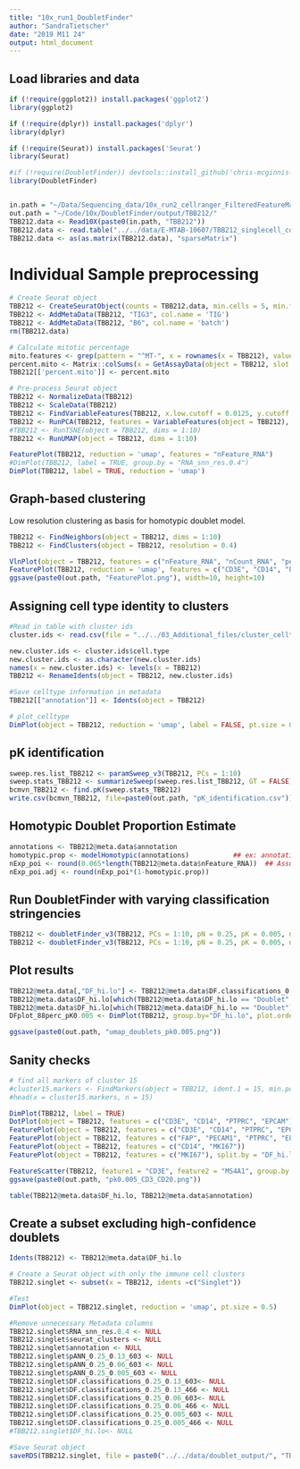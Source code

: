 ```yaml
---
title: "10x_run1_DoubletFinder"
author: "SandraTietscher"
date: "2019 M11 24"
output: html_document
---
```



## Load libraries and data

```r
if (!require(ggplot2)) install.packages('ggplot2')
library(ggplot2)

if (!require(dplyr)) install.packages('dplyr')
library(dplyr)

if (!require(Seurat)) install.packages('Seurat')
library(Seurat)

#if (!require(DoubletFinder)) devtools::install_github('chris-mcginnis-ucsf/DoubletFinder')
library(DoubletFinder)


in.path = "~/Data/Sequencing_data/10x_run2_cellranger_FilteredFeatureMatrix/"
out.path = "~/Code/10x/DoubletFinder/output/TBB212/"
TBB212.data <- Read10X(paste0(in.path, "TBB212"))
TBB212.data <- read.table("../../data/E-MTAB-10607/TBB212_singlecell_count_matrix.txt")
TBB212.data <- as(as.matrix(TBB212.data), "sparseMatrix")
```

# Individual Sample preprocessing

```r

# Create Seurat object
TBB212 <- CreateSeuratObject(counts = TBB212.data, min.cells = 5, min.features = 200, project = "TBB212")
TBB212 <- AddMetaData(TBB212, "TIG3", col.name = 'TIG')
TBB212 <- AddMetaData(TBB212, "B6", col.name = 'batch')
rm(TBB212.data)

# Calculate mitotic percentage
mito.features <- grep(pattern = "^MT-", x = rownames(x = TBB212), value = TRUE)
percent.mito <- Matrix::colSums(x = GetAssayData(object = TBB212, slot = 'counts')[mito.features, ]) / Matrix::colSums(x = GetAssayData(object = TBB212, slot = 'counts'))
TBB212[['percent.mito']] <- percent.mito

# Pre-process Seurat object
TBB212 <- NormalizeData(TBB212)
TBB212 <- ScaleData(TBB212)
TBB212 <- FindVariableFeatures(TBB212, x.low.cutoff = 0.0125, y.cutoff = 0.25, do.plot=FALSE)
TBB212 <- RunPCA(TBB212, features = VariableFeatures(object = TBB212), verbose = FALSE)
#TBB212 <- RunTSNE(object = TBB212, dims = 1:10)
TBB212 <- RunUMAP(object = TBB212, dims = 1:10)

FeaturePlot(TBB212, reduction = 'umap', features = "nFeature_RNA")
#DimPlot(TBB212, label = TRUE, group.by = "RNA_snn_res.0.4")
DimPlot(TBB212, label = TRUE, reduction = 'umap')
```

## Graph-based clustering
Low resolution clustering as basis for homotypic doublet model.

```r
TBB212 <- FindNeighbors(object = TBB212, dims = 1:10)
TBB212 <- FindClusters(object = TBB212, resolution = 0.4)

VlnPlot(object = TBB212, features = c("nFeature_RNA", "nCount_RNA", "percent.mito"), ncol = 3, pt.size = 0, sort = FALSE)
FeaturePlot(TBB212, reduction = 'umap', features = c("CD3E", "CD14", "PTPRC", "EPCAM", "PECAM1", "FAP"))
ggsave(paste0(out.path, "FeaturePlot.png"), width=10, height=10)
```
## Assigning cell type identity to clusters

```r
#Read in table with cluster ids
cluster.ids <- read.csv(file = "../../03_Additional_files/cluster_celltypes_res2_v2.csv")

new.cluster.ids <- cluster.ids$cell.type
new.cluster.ids <- as.character(new.cluster.ids)
names(x = new.cluster.ids) <- levels(x = TBB212)
TBB212 <- RenameIdents(object = TBB212, new.cluster.ids)

#Save celltype information in metadata
TBB212[["annotation"]] <- Idents(object = TBB212)

# plot_celltype 
DimPlot(object = TBB212, reduction = 'umap', label = FALSE, pt.size = 0.5, group.by = "annotation")
```
## pK identification

```r

sweep.res.list_TBB212 <- paramSweep_v3(TBB212, PCs = 1:10)
sweep.stats_TBB212 <- summarizeSweep(sweep.res.list_TBB212, GT = FALSE)
bcmvn_TBB212 <- find.pK(sweep.stats_TBB212)
write.csv(bcmvn_TBB212, file=paste0(out.path, "pK_identification.csv"))
```

## Homotypic Doublet Proportion Estimate 
```r
annotations <- TBB212@meta.data$annotation
homotypic.prop <- modelHomotypic(annotations)           ## ex: annotations ~ number of cell types present
nExp_poi <- round(0.065*length(TBB212@meta.data$nFeature_RNA))  ## Assuming 8% doublet formation rate - tailor for your dataset
nExp_poi.adj <- round(nExp_poi*(1-homotypic.prop))
```


## Run DoubletFinder with varying classification stringencies 
```r
TBB212 <- doubletFinder_v3(TBB212, PCs = 1:10, pN = 0.25, pK = 0.005, nExp = nExp_poi, reuse.pANN = FALSE)
TBB212 <- doubletFinder_v3(TBB212, PCs = 1:10, pN = 0.25, pK = 0.005, nExp = nExp_poi.adj, reuse.pANN = "pANN_0.25_0.005_603")
```

## Plot results 
```r
TBB212@meta.data[,"DF_hi.lo"] <- TBB212@meta.data$DF.classifications_0.25_0.005_603
TBB212@meta.data$DF_hi.lo[which(TBB212@meta.data$DF_hi.lo == "Doublet" & TBB212@meta.data$DF.classifications_0.25_0.005_466 == "Singlet")] <- "Doublet_lo"
TBB212@meta.data$DF_hi.lo[which(TBB212@meta.data$DF_hi.lo == "Doublet")] <- "Doublet_hi"
DFplot_88perc_pK0.005 <- DimPlot(TBB212, group.by="DF_hi.lo", plot.order=c("Doublet_hi","Doublet_lo","Singlet"), colors.use=c("black","gold","red"))

ggsave(paste0(out.path, "umap_doublets_pk0.005.png"))
```

## Sanity checks

```r

# find all markers of cluster 15
#cluster15.markers <- FindMarkers(object = TBB212, ident.1 = 15, min.pct = 0.25)
#head(x = cluster15.markers, n = 15)

DimPlot(TBB212, label = TRUE)
DotPlot(object = TBB212, features = c("CD3E", "CD14", "PTPRC", "EPCAM"))
FeaturePlot(object = TBB212, features = c("CD3E", "CD14", "PTPRC", "EPCAM"))
FeaturePlot(object = TBB212, features = c("FAP", "PECAM1", "PTPRC", "EPCAM"))
FeaturePlot(object = TBB212, features = c("CD14", "MKI67"))
FeaturePlot(object = TBB212, features = c("MKI67"), split.by = "DF_hi.lo")

FeatureScatter(TBB212, feature1 = "CD3E", feature2 = "MS4A1", group.by = "DF_hi.lo")
ggsave(paste0(out.path, "pk0.005_CD3_CD20.png"))

table(TBB212@meta.data$DF_hi.lo, TBB212@meta.data$annotation)
```

## Create a subset excluding high-confidence doublets
```r
Idents(TBB212) <- TBB212@meta.data$DF_hi.lo

# Create a Seurat object with only the immune cell clusters
TBB212.singlet <- subset(x = TBB212, idents =c("Singlet"))

#Test
DimPlot(object = TBB212.singlet, reduction = 'umap', pt.size = 0.5)

#Remove unnecessary Metadata columns
TBB212.singlet$RNA_snn_res.0.4 <- NULL
TBB212.singlet$seurat_clusters <- NULL
TBB212.singlet$annotation <- NULL
TBB212.singlet$pANN_0.25_0.13_603 <- NULL
TBB212.singlet$pANN_0.25_0.06_603 <- NULL
TBB212.singlet$pANN_0.25_0.005_603 <- NULL
TBB212.singlet$DF.classifications_0.25_0.13_603<- NULL
TBB212.singlet$DF.classifications_0.25_0.13_466 <- NULL
TBB212.singlet$DF.classifications_0.25_0.06_603<- NULL
TBB212.singlet$DF.classifications_0.25_0.06_466 <- NULL
TBB212.singlet$DF.classifications_0.25_0.005_603 <- NULL
TBB212.singlet$DF.classifications_0.25_0.005_466 <- NULL
#TBB212.singlet$DF_hi.lo<- NULL

#Save Seurat object
saveRDS(TBB212.singlet, file = paste0("../../data/doublet_output/", "TBB212_singlet.rds"))
```